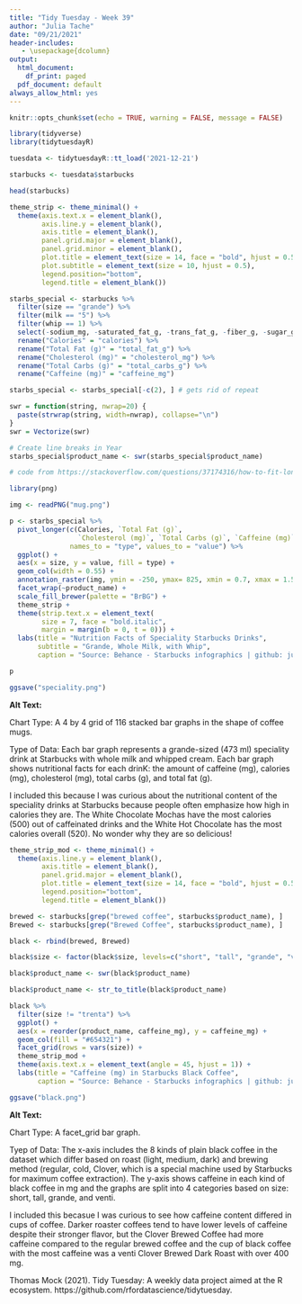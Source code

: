 ```yaml
---
title: "Tidy Tuesday - Week 39"
author: "Julia Tache"
date: "09/21/2021"
header-includes:
   - \usepackage{dcolumn}
output:
  html_document:
    df_print: paged
  pdf_document: default 
always_allow_html: yes
---
```


```r
knitr::opts_chunk$set(echo = TRUE, warning = FALSE, message = FALSE)
```

```r
library(tidyverse)
library(tidytuesdayR)

tuesdata <- tidytuesdayR::tt_load('2021-12-21')

starbucks <- tuesdata$starbucks

head(starbucks)
```

```r

theme_strip <- theme_minimal() +
  theme(axis.text.x = element_blank(),
        axis.line.y = element_blank(),
        axis.title = element_blank(),
        panel.grid.major = element_blank(),
        panel.grid.minor = element_blank(),
        plot.title = element_text(size = 14, face = "bold", hjust = 0.5),
        plot.subtitle = element_text(size = 10, hjust = 0.5),
        legend.position="bottom",
        legend.title = element_blank())

starbs_special <- starbucks %>%
  filter(size == "grande") %>%
  filter(milk == "5") %>%
  filter(whip == 1) %>%
  select(-sodium_mg, -saturated_fat_g, -trans_fat_g, -fiber_g, -sugar_g) %>%
  rename("Calories" = "calories") %>%
  rename("Total Fat (g)" = "total_fat_g") %>%
  rename("Cholesterol (mg)" = "cholesterol_mg") %>%
  rename("Total Carbs (g)" = "total_carbs_g") %>%
  rename("Caffeine (mg)" = "caffeine_mg")

starbs_special <- starbs_special[-c(2), ] # gets rid of repeat

swr = function(string, nwrap=20) {
  paste(strwrap(string, width=nwrap), collapse="\n")
}
swr = Vectorize(swr)

# Create line breaks in Year
starbs_special$product_name <- swr(starbs_special$product_name)

# code from https://stackoverflow.com/questions/37174316/how-to-fit-long-text-into-ggplot2-facet-titles?noredirect=1&lq=1

library(png)

img <- readPNG("mug.png")

p <- starbs_special %>%
  pivot_longer(c(Calories, `Total Fat (g)`,  
                 `Cholesterol (mg)`, `Total Carbs (g)`, `Caffeine (mg)`), 
               names_to = "type", values_to = "value") %>%
  ggplot() + 
  aes(x = size, y = value, fill = type) + 
  geom_col(width = 0.55) +
  annotation_raster(img, ymin = -250, ymax= 825, xmin = 0.7, xmax = 1.55) +
  facet_wrap(~product_name) +
  scale_fill_brewer(palette = "BrBG") +
  theme_strip + 
  theme(strip.text.x = element_text(
        size = 7, face = "bold.italic",
        margin = margin(b = 0, t = 0))) +
  labs(title = "Nutrition Facts of Speciality Starbucks Drinks",
       subtitle = "Grande, Whole Milk, with Whip",
       caption = "Source: Behance - Starbucks infographics | github: julia-tache | Jan 4th, 2022")

p

ggsave("speciality.png")

```

**Alt Text:**

Chart Type: A 4 by 4 grid of 116 stacked bar graphs in the shape of coffee mugs.

Type of Data: Each bar graph represents a grande-sized (473 ml) speciality drink at Starbucks with whole milk and whipped cream. Each bar graph shows nutritional facts for each drinK: the amount of caffeine (mg), calories (mg), cholesterol (mg), total carbs (g), and total fat (g).

I included this because I was curious about the nutritional content of the speciality drinks at Starbucks because people often emphasize how high in calories they are. The White Chocolate Mochas have the most calories (500) out of caffeinated drinks and the White Hot Chocolate has the most calories overall (520). No wonder why they are so delicious!

```r
theme_strip_mod <- theme_minimal() +
  theme(axis.line.y = element_blank(),
        axis.title = element_blank(),
        panel.grid.major = element_blank(),
        plot.title = element_text(size = 14, face = "bold", hjust = 0.5),
        legend.position="bottom",
        legend.title = element_blank())

brewed <- starbucks[grep("brewed coffee", starbucks$product_name), ]
Brewed <- starbucks[grep("Brewed Coffee", starbucks$product_name), ]

black <- rbind(brewed, Brewed)

black$size <- factor(black$size, levels=c("short", "tall", "grande", "venti"))

black$product_name <- swr(black$product_name)

black$product_name <- str_to_title(black$product_name)

black %>%
  filter(size != "trenta") %>%
  ggplot() + 
  aes(x = reorder(product_name, caffeine_mg), y = caffeine_mg) +
  geom_col(fill = "#654321") + 
  facet_grid(rows = vars(size)) +
  theme_strip_mod + 
  theme(axis.text.x = element_text(angle = 45, hjust = 1)) +
  labs(title = "Caffeine (mg) in Starbucks Black Coffee",
       caption = "Source: Behance - Starbucks infographics | github: julia-tache | Jan 4th, 2022")

ggsave("black.png")
```


**Alt Text:**

Chart Type: A facet_grid bar graph.

Tyep of Data: The x-axis includes the 8 kinds of plain black coffee in the dataset which differ based on roast (light, medium, dark) and brewing method (regular, cold, Clover, which is a special machine used by Starbucks for maximum coffee extraction). The y-axis shows caffeine in each kind of black coffee in mg and the graphs are split into 4 categories based on size: short, tall, grande, and venti.

I included this becasue I was curious to see how caffeine content differed in cups of coffee. Darker roaster coffees tend to have lower levels of caffeine despite their stronger flavor, but the Clover Brewed Coffee had more caffeine compared to the regular brewed coffee and the cup of black coffee with the most caffeine was a venti Clover Brewed Dark Roast with over 400 mg.

Thomas Mock (2021). Tidy Tuesday: A weekly data project aimed at the R ecosystem. https://github.com/rfordatascience/tidytuesday.


